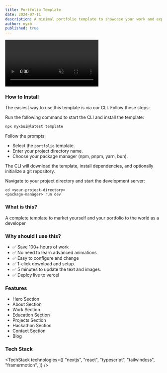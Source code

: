 ```yaml
---
title: Portfolio Template
date: 2024-07-11
description: A minimal portfolio template to showcase your work and experience
author: nyxb
published: true
---
```


<div className="flex max-w-[800px] flex-col gap-4">
  <video
    autoPlay
    loop
    muted
    src="https://cdn.nyxbui.design/portfolio.mp4"
    className="w-full rounded-xl border shadow-2xl"
  />
  <div className="flex w-full flex-col gap-2 sm:flex-row">
    <RepoDownload repo={"portfolio"} owner={"nyxb"} free />
    <TemplatePreview href="https://portfolio-nyxbui.vercel.app/">
      Live Preview{" "}
    </TemplatePreview>
  </div>
</div>

### How to Install

The easiest way to use this template is via our CLI. Follow these steps:

<Steps>

<Step> Run the following command to start the CLI and install the template:</Step>

```bash
npx nyxbui@latest template
```

<Step> Follow the prompts: </Step>
   - Select the `portfolio` template.
   - Enter your project directory name.
   - Choose your package manager (npm, pnpm, yarn, bun).

<Step> The CLI will download the template, install dependencies, and optionally initialize a git repository. </Step>

<Step> Navigate to your project directory and start the development server: </Step>

```bash-session
cd <your-project-directory>
<package-manager> run dev
```
</Steps>

### What is this?

A complete template to market yourself and your portfolio to the world as a developer

### Why should I use this?

- ✅ Save 100+ hours of work
- ✅ No need to learn advanced animations
- ✅ Easy to configure and change
- ✅ 1-click download and setup.
- ✅ 5 minutes to update the text and images.
- ✅ Deploy live to vercel

### Features

- Hero Section
- About Section
- Work Section
- Education Section
- Projects Section
- Hackathon Section
- Contact Section
- Blog

### Tech Stack

<TechStack
  technologies={[
    "nextjs",
    "react",
    "typescript",
    "tailwindcss",
    "framermotion",
  ]}
/>
